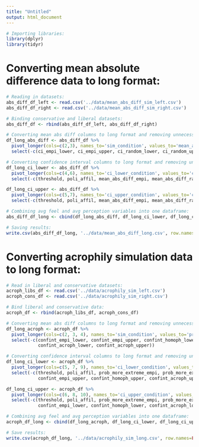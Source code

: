 ```yaml
---
title: "Untitled"
output: html_document
---
```



```r
# Importing libraries:
library(dplyr)
library(tidyr)
```


# Converting mean absolute difference data to long format:

```r

# Reading in datasets:
abs_diff_df_left <- read.csv('../data/mean_abs_diff_sim_left.csv')
abs_diff_df_right <- read.csv('../data/mean_abs_diff_sim_right.csv')

# Binding conservative and liberal datasets:
abs_diff_df <- rbind(abs_diff_df_left, abs_diff_df_right)

# Converting mean abs diff columns to long format and removing unnecessary columns:
df_long_abs_diff <- abs_diff_df %>% 
  pivot_longer(cols=c(2,3), names_to='sim_condition', values_to='mean_abs_diff') %>%
  select(-c(ci_empi_lower, ci_empi_upper, ci_random_lower, ci_random_upper))

# Converting confidence interval columns to long format and removing unnecessary columns:
df_long_ci_lower <- abs_diff_df %>% 
  pivot_longer(cols=c(4,6), names_to='ci_lower_condition', values_to='ci_lower') %>%
  select(-c(threshold, poli_affil, mean_abs_diff_empi, mean_abs_diff_random, ci_empi_upper, ci_random_upper))

df_long_ci_upper <- abs_diff_df %>% 
  pivot_longer(cols=c(5,7), names_to='ci_upper_condition', values_to='ci_upper') %>%
  select(-c(threshold, poli_affil, mean_abs_diff_empi, mean_abs_diff_random, ci_empi_lower, ci_random_lower))

# Combining avg feel and avg perception variables into one dataframe:
abs_diff_df_long <- cbind(df_long_abs_diff, df_long_ci_lower, df_long_ci_upper)

# Saving results:
write.csv(abs_diff_df_long, '../data/mean_abs_diff_long.csv', row.names=FALSE)
```


# Converting acrophily simulation data to long format:

```r
# Read in liberal and conservative datasets:
acroph_libs_df <- read.csv('../data/acrophily_sim_left.csv')
acroph_cons_df <- read.csv('../data/acrophily_sim_right.csv')

# Bind liberal and conservative data:
acroph_df <- rbind(acroph_libs_df, acroph_cons_df)

# Converting mean abs diff columns to long format and removing unnecessary columns:
df_long_acroph <- acroph_df %>% 
  pivot_longer(cols=c(2, 3, 4), names_to='sim_condition', values_to='prob_more_extreme') %>%
  select(-c(confint_empi_lower, confint_empi_upper, confint_homoph_lower, confint_homoph_upper,
            confint_acroph_lower, confint_acroph_upper))

# Converting confidence interval columns to long format and removing unnecessary columns:
df_long_ci_lower <- acroph_df %>% 
  pivot_longer(cols=c(5, 7, 9), names_to='ci_lower_condition', values_to='ci_lower') %>%
  select(-c(threshold, poli_affil, prob_more_extreme_empi, prob_more_extreme_homoph, prob_more_extreme_acroph,
            confint_empi_upper, confint_homoph_upper, confint_acroph_upper))

df_long_ci_upper <- acroph_df %>% 
  pivot_longer(cols=c(6, 8, 10), names_to='ci_upper_condition', values_to='ci_upper') %>%
  select(-c(threshold, poli_affil, prob_more_extreme_empi, prob_more_extreme_homoph, prob_more_extreme_acroph,
            confint_empi_lower, confint_homoph_lower, confint_acroph_lower))

# Combining avg feel and avg perception variables into one dataframe:
acroph_df_long <- cbind(df_long_acroph, df_long_ci_lower, df_long_ci_upper)

# Save results:
write.csv(acroph_df_long, '../data/acrophily_sim_long.csv', row.names=FALSE)
```
